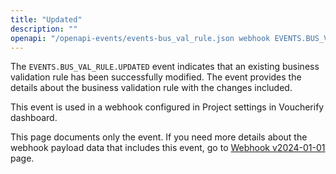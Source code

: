 ```yaml
---
title: "Updated"
description: ""
openapi: "/openapi-events/events-bus_val_rule.json webhook EVENTS.BUS_VAL_RULE.UPDATED"
---
```


The `EVENTS.BUS_VAL_RULE.UPDATED` event indicates that an existing business validation rule has been successfully modified. The event provides the details about the business validation rule with the changes included.

This event is used in a webhook configured in Project settings in Voucherify dashboard.

<note>This page documents only the event. If you need more details about the webhook payload data that includes this event, go to [Webhook v2024-01-01](/api-reference/introduction-to-webhooks "Introduction to webhooks v2024-01-01") page.</note>